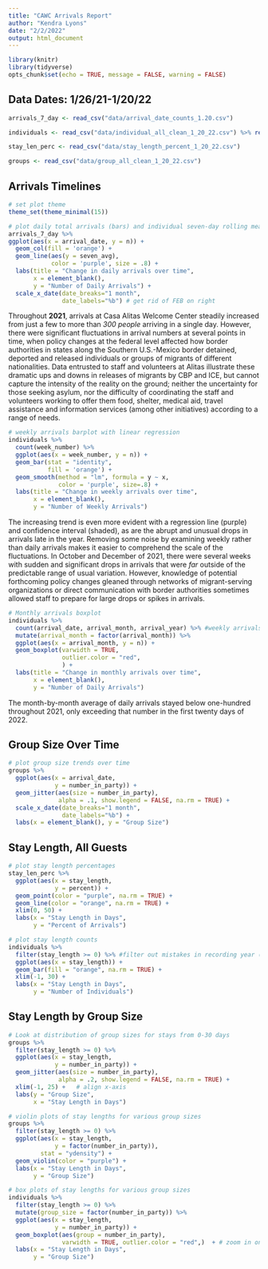 ```yaml
---
title: "CAWC Arrivals Report"
author: "Kendra Lyons"
date: "2/2/2022"
output: html_document
---
```


```r
library(knitr)
library(tidyverse)
opts_chunk$set(echo = TRUE, message = FALSE, warning = FALSE)
```

## Data Dates: 1/26/21-1/20/22

```r

arrivals_7_day <- read_csv("data/arrival_date_counts_1.20.csv")

individuals <- read_csv("data/individual_all_clean_1_20_22.csv") %>% rename("groupID" = ...1)

stay_len_perc <- read_csv("data/stay_length_percent_1_20_22.csv")

groups <- read_csv("data/group_all_clean_1_20_22.csv")

```

## Arrivals Timelines

```r
# set plot theme
theme_set(theme_minimal(15))

# plot daily total arrivals (bars) and individual seven-day rolling mean (line)
arrivals_7_day %>%
ggplot(aes(x = arrival_date, y = n)) +
  geom_col(fill = 'orange') +
  geom_line(aes(y = seven_avg), 
            color = 'purple', size = .8) +
  labs(title = "Change in daily arrivals over time",
       x = element_blank(), 
       y = "Number of Daily Arrivals") +
  scale_x_date(date_breaks="1 month", 
               date_labels="%b") # get rid of FEB on right
```

Throughout **2021**, arrivals at Casa Alitas Welcome Center steadily increased from 
just a few to more than _300 people_ arriving in a single day. However, there were 
significant fluctuations in arrival numbers at several points in time, when policy 
changes at the federal level affected how border authorities in states along the 
Southern U.S.-Mexico border detained, deported and released individuals or groups 
of migrants of different nationalities. Data entrusted to staff and volunteers at 
Alitas illustrate these dramatic ups and downs in releases of migrants by CBP and 
ICE, but cannot capture the intensity of the reality on the ground; neither the 
uncertainty for those seeking asylum, nor the difficulty of coordinating the staff 
and volunteers working to offer them food, shelter, medical aid, travel assistance 
and information services (among other initiatives) according to a range of needs. 

```r
# weekly arrivals barplot with linear regression
individuals %>%
  count(week_number) %>%
  ggplot(aes(x = week_number, y = n)) +
  geom_bar(stat = "identity", 
           fill = 'orange') +
  geom_smooth(method = "lm", formula = y ~ x, 
              color = 'purple', size=.8) +
  labs(title = "Change in weekly arrivals over time", 
       x = element_blank(),
       y = "Number of Weekly Arrivals")
```

The increasing trend is even more evident with a regression line (purple) and 
confidence interval (shaded), as are the abrupt and unusual drops in arrivals 
late in the year. Removing some noise by examining weekly rather than daily 
arrivals makes it easier to comprehend the scale of the fluctuations. In October 
and December of 2021, there were several weeks with sudden and significant drops 
in arrivals that were _far_ outside of the predictable range of usual variation. 
However, knowledge of potential forthcoming policy changes gleaned through networks 
of migrant-serving organizations or direct communication with border authorities 
sometimes allowed staff to prepare for large drops or spikes in arrivals.  

```r
# Monthly arrivals boxplot
individuals %>%
  count(arrival_date, arrival_month, arrival_year) %>% #weekly arrivals by month boxplots
  mutate(arrival_month = factor(arrival_month)) %>%
  ggplot(aes(x = arrival_month, y = n)) +
  geom_boxplot(varwidth = TRUE, 
               outlier.color = "red",
               ) +
  labs(title = "Change in monthly arrivals over time", 
       x = element_blank(), 
       y = "Number of Daily Arrivals") 
```

The month-by-month average of daily arrivals stayed below one-hundred throughout 
2021, only exceeding that number in the first twenty days of 2022. 

## Group Size Over Time

```r
# plot group size trends over time
groups %>% 
  ggplot(aes(x = arrival_date, 
             y = number_in_party)) +
  geom_jitter(aes(size = number_in_party), 
              alpha = .1, show.legend = FALSE, na.rm = TRUE) +
  scale_x_date(date_breaks="1 month", 
               date_labels="%b") +
  labs(x = element_blank(), y = "Group Size") 

```

## Stay Length, All Guests

```r
# plot stay length percentages
stay_len_perc %>%
  ggplot(aes(x = stay_length, 
             y = percent)) +
  geom_point(color = "purple", na.rm = TRUE) +
  geom_line(color = "orange", na.rm = TRUE) +
  xlim(0, 50) +
  labs(x = "Stay Length in Days", 
       y = "Percent of Arrivals")
```


```r
# plot stay length counts
individuals %>%
  filter(stay_length >= 0) %>% #filter out mistakes in recording year (negative values)
  ggplot(aes(x = stay_length)) +
  geom_bar(fill = "orange", na.rm = TRUE) +
  xlim(-1, 30) +
  labs(x = "Stay Length in Days", 
       y = "Number of Individuals")
```

## Stay Length by Group Size

```r
# Look at distribution of group sizes for stays from 0-30 days
groups %>% 
  filter(stay_length >= 0) %>% 
  ggplot(aes(x = stay_length, 
             y = number_in_party)) +
  geom_jitter(aes(size = number_in_party), 
              alpha = .2, show.legend = FALSE, na.rm = TRUE) +
  xlim(-1, 25) +   # align x-axis
  labs(y = "Group Size", 
       x = "Stay Length in Days")
```


```r
# violin plots of stay lengths for various group sizes
groups %>%
  filter(stay_length >= 0) %>%
  ggplot(aes(x = stay_length, 
             y = factor(number_in_party)),
         stat = "ydensity") +
  geom_violin(color = "purple") +
  labs(x = "Stay Length in Days", 
       y = "Group Size")
```


```r
# box plots of stay lengths for various group sizes
individuals %>%
  filter(stay_length >= 0) %>% 
  mutate(group_size = factor(number_in_party)) %>%
  ggplot(aes(x = stay_length, 
             y = number_in_party)) +
  geom_boxplot(aes(group = number_in_party), 
               varwidth = TRUE, outlier.color = "red",)  + # zoom in on plot because there are a few distant outliers
  labs(x = "Stay Length in Days",
       y = "Group Size") 


```



